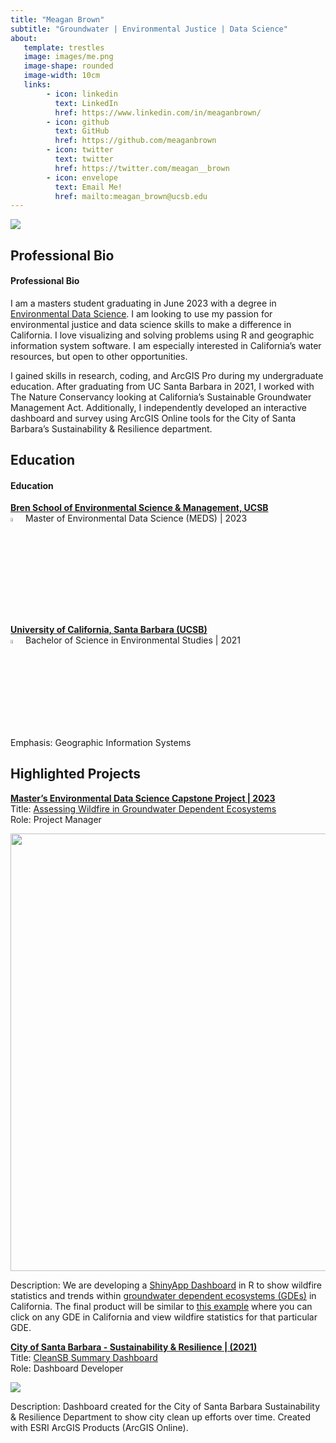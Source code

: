 ```yaml
---
title: "Meagan Brown"
subtitle: "Groundwater | Environmental Justice | Data Science"
about: 
   template: trestles
   image: images/me.png
   image-shape: rounded
   image-width: 10cm
   links: 
        - icon: linkedin
          text: LinkedIn
          href: https://www.linkedin.com/in/meaganbrown/
        - icon: github
          text: GitHub
          href: https://github.com/meaganbrown
        - icon: twitter
          text: twitter
          href: https://twitter.com/meagan__brown
        - icon: envelope
          text: Email Me!
          href: mailto:meagan_brown@ucsb.edu
---
```


![](images/groundwater)

::: panel-tabset
## Professional Bio

<h4>Professional Bio</h4>

I am a masters student graduating in June 2023 with a degree in [Environmental Data Science](https://bren.ucsb.edu/masters-programs/master-environmental-data-science). I am looking to use my passion for environmental justice and data science skills to make a difference in California. I love visualizing and solving problems using R and geographic information system software. I am especially interested in California's water resources, but open to other opportunities.

I gained skills in research, coding, and ArcGIS Pro during my undergraduate education. After graduating from UC Santa Barbara in 2021, I worked with The Nature Conservancy looking at California's Sustainable Groundwater Management Act. Additionally, I independently developed an interactive dashboard and survey using ArcGIS Online tools for the City of Santa Barbara's Sustainability & Resilience department.

## Education

<h4>Education</h4>

<h7><b><u>Bren School of Environmental Science & Management, UCSB</b></u></h7><br> ![](images/cap.png){width="4%"} Master of Environmental Data Science (MEDS) \| 2023

<h7><b><u>University of California, Santa Barbara (UCSB)</b></u></h7><br> ![](images/cap.png){width="4%"} Bachelor of Science in Environmental Studies \| 2021 <br> Emphasis: Geographic Information Systems

## Highlighted Projects

<h10><b><u>Master's Environmental Data Science Capstone Project \| 2023 </b></u></h10><br> Title: [Assessing Wildfire in Groundwater Dependent Ecosystems](https://bren.ucsb.edu/projects/assessing-how-groundwater-availability-coincides-wildfire-risk)<br> Role: Project Manager<br>

![](images/fire.jpeg){width="700"}

Description: We are developing a [ShinyApp Dashboard](https://shiny.rstudio.com) in R to show wildfire statistics and trends within [groundwater dependent ecosystems (GDEs)](https://www.fs.usda.gov/managing-land/natural-resources/geology/groundwater/groundwater-dependent-ecosystems) in California. The final product will be similar to [this example](https://gde.codefornature.org/#/map) where you can click on any GDE in California and view wildfire statistics for that particular GDE. 

<h7><b><u>City of Santa Barbara - Sustainability & Resilience \| (2021)</b></u></h7><br>
Title: [CleanSB Summary Dashboard](https://www.arcgis.com/apps/dashboards/97777fbe8eb04bdb998813c6759dff69)<br>
Role: Dashboard Developer<br>

[![](images/dashboard.png)](https://www.arcgis.com/apps/dashboards/97777fbe8eb04bdb998813c6759dff69)

Description: Dashboard created for the City of Santa Barbara Sustainability & Resilience Department to show city clean up efforts over time. Created with ESRI ArcGIS Products (ArcGIS Online).
:::

